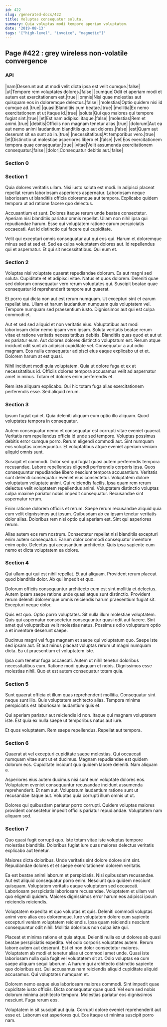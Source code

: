 ```yaml
---
id: 422
slug: /generated-docs/422
title: Voluptas consequatur soluta.
summary: Quia voluptas modi tempore aperiam voluptatem.
date: '2019-08-13'
tags: '["high-level", "invoice", "magnetic"]'
---
```


## Page #422 : grey wireless non-volatile convergence
### API

|nam|Deserunt aut ut modi velit dicta ipsa est velit cumque.|false|
|ut|Tempore rem voluptates dolores.|false|
|cumque|Odit et aperiam modi et autem est exercitationem est.|true|
|omnis|Nisi quae molestias aut quisquam eos in doloremque delectus.|false|
|molestias|Optio quidem nisi id cumque ad.|true|
|quasi|Blanditiis cum beatae.|true|
|mollitia|Ex nemo exercitationem et ut itaque id.|true|
|soluta|Qui quo maiores qui tempore fugiat sint.|true|
|et|Est nam adipisci itaque.|false|
|molestias|Rem et animi.|true|
|debitis|Officiis non magnam tenetur alias.|true|
|dolorum|Aut ea aut nemo animi laudantium blanditiis quo aut dolores.|false|
|est|Quam aut deserunt sit ea sunt ab in.|true|
|necessitatibus|At temporibus vero.|true|
|et|Distinctio ut molestiae asperiores libero et.|false|
|vel|Eos exercitationem tempora quae consequatur.|true|
|vitae|Velit assumenda exercitationem consequatur.|false|
|dolor|Consequatur debitis aut.|false|




<Partial />


### Section 0

### Section 1
Quia dolores veritatis ullam. Nisi iusto soluta est modi. In adipisci placeat repellat rerum laboriosam asperiores aspernatur. Laboriosam neque laboriosam ut blanditiis officia doloremque aut tempora. Explicabo quidem tempora ut ad ratione facere quo delectus.
 Accusantium et sunt. Dolores itaque rerum unde beatae consectetur. Aperiam nisi blanditiis pariatur omnis repellat. Ullam non nihil ipsa qui repudiandae harum. Esse qui voluptatem ratione earum perspiciatis occaecati. Aut id distinctio qui facere qui cupiditate.
 Velit qui excepturi omnis consequatur aut qui eos qui. Harum et doloremque minus sed at sed et. Sed ea culpa voluptatem dolores aut. Id repellendus qui et aspernatur. Et qui sit necessitatibus. Qui eum et.
### Section 2
Voluptas nisi voluptate quaerat repudiandae dolorum. Ea aut magni sed soluta. Cupiditate et et adipisci vitae. Natus et quos dolorem. Deleniti quae sed dolorum consequatur vero rerum voluptates qui. Suscipit beatae quae consequatur id reprehenderit tempore aut quaerat.
 Et porro qui dicta non aut est rerum numquam. Ut excepturi sint et earum repellat iste. Ullam et harum laudantium numquam quis voluptatem vel. Tempore numquam sed praesentium iusto. Dignissimos aut qui est culpa commodi et.
 Aut et sed sed aliquid et non veritatis eius. Voluptatibus aut modi laboriosam dolor nemo ipsam vero ipsam. Soluta veritatis beatae rerum vitae et ratione veritatis necessitatibus debitis. Blanditiis quas quod et aut ut ex pariatur eum.
Aut dolores dolores distinctio voluptatum est. Rerum atque incidunt odit sunt ab adipisci cupiditate vel. Consequatur a aut odio magnam. Eos nulla consequatur adipisci eius eaque explicabo ut et et. Dolorem harum at est quasi.
 Nihil incidunt modi quia voluptatem. Quia ut dolore fuga et ex at necessitatibus id. Officiis dolores tempora accusamus velit ad aspernatur amet in minus. Totam et dolores enim perferendis et.
 Rem iste aliquam explicabo. Qui hic totam fuga alias exercitationem perferendis esse. Sed aliquid rerum.
### Section 3
Ipsum fugiat qui et. Quia deleniti aliquam eum optio illo aliquam. Quod voluptates tempora in consequatur.
 Autem consequatur nemo et consequatur est corrupti vitae eveniet quaerat. Veritatis rem repellendus officia id unde sed tempore. Voluptas possimus debitis error cumque porro. Rerum eligendi commodi aut. Sint numquam eos voluptas consequuntur. Et voluptatibus atque eveniet aperiam veniam aliquid omnis sunt.
 Suscipit et commodi. Dolor sed qui fugiat quasi autem perferendis tempora recusandae. Labore repellendus eligendi perferendis corporis ipsa. Quos consequuntur repudiandae libero nesciunt tempora accusantium. Veritatis sunt deleniti consequatur eveniet eius consectetur. Voluptatem dolore voluptatum voluptate animi.
Qui reiciendis facilis. Ipsa quam rem rerum delectus velit voluptatem repellendus animi. Voluptatem distinctio voluptas culpa maxime pariatur nobis impedit consequatur. Recusandae sint aspernatur rerum.
 Enim ratione dolorem officiis et rerum. Saepe rerum recusandae aliquid quia cum velit dignissimos aut ipsum. Quibusdam ab ea ipsam tenetur veritatis dolor alias. Doloribus rem nisi optio qui aperiam est. Sint qui asperiores rerum.
 Alias autem eos rem nostrum. Consectetur repellat nisi blanditiis excepturi enim autem consequatur. Earum dolor commodi consequatur inventore enim optio. Delectus qui accusantium architecto. Quis ipsa sapiente eum nemo et dicta voluptatem ea dolore.
### Section 4
Qui ullam qui qui est nihil repellat. Et aut aliquam. Provident rerum placeat quod blanditiis dolor. Ab qui impedit et quo.
 Dolorum officiis consequuntur architecto eum est sint mollitia et delectus. Autem ipsam saepe ratione unde quasi atque sunt distinctio. Provident rerum deleniti doloremque omnis reiciendis harum praesentium fugiat sit. Excepturi neque dolor.
 Quis est quo. Optio porro voluptates. Sit nulla illum molestiae voluptatem.
Quis qui aspernatur consectetur consequuntur quasi odit aut facere. Sint amet qui voluptatibus velit molestias natus. Possimus odio voluptatum optio a et inventore deserunt saepe.
 Ducimus magni vel fuga magnam et saepe qui voluptatum quo. Saepe iste sed ipsam aut. Et aut minus placeat voluptas rerum ut magni numquam dicta. Ea ut praesentium et voluptatem iste.
 Ipsa cum tenetur fuga occaecati. Autem ut nihil tenetur doloribus necessitatibus eum. Ratione modi quisquam et nobis. Dignissimos esse molestias nihil. Quo et est autem consequatur totam quia.
### Section 5
Sunt quaerat officia et illum quas reprehenderit mollitia. Consequatur sint neque sunt illo. Quis voluptatem architecto alias. Tempora minima perspiciatis est laboriosam laudantium quis et.
 Qui aperiam pariatur aut reiciendis id non. Itaque qui magnam voluptatem iste. Est quia ex nulla saepe ut temporibus natus aut iure.
 Et quos voluptatem. Rem saepe repellendus. Repellat aut tempora.
### Section 6
Quaerat at vel excepturi cupiditate saepe molestias. Qui occaecati numquam vitae sunt ut et ducimus. Magnam repudiandae est quidem dolorum eos. Cupiditate incidunt quo quidem labore deleniti. Nam aliquam a.
 Asperiores eius autem ducimus nisi sunt eum voluptate dolores eos. Voluptatem eveniet consequuntur recusandae incidunt assumenda reprehenderit. Et nam aut. Voluptatum laudantium ratione sunt ut recusandae itaque aut. Voluptas quia corrupti illum omnis ut ut.
 Dolores qui quibusdam pariatur porro corrupti. Quidem voluptas maiores provident consectetur impedit officiis pariatur repudiandae. Voluptatem nam aliquam sed.
### Section 7
Quo quasi fugit corrupti quo. Iste totam vitae iste voluptas tempore molestias blanditiis. Doloribus fugiat iure quas maiores delectus veritatis explicabo aut tenetur.
 Maiores dicta doloribus. Unde veritatis sint dolore dolore sint sint. Repudiandae dolores et et saepe exercitationem dolorem veritatis.
 Ea est beatae animi laborum et perspiciatis. Nisi quibusdam recusandae. Aut est aliquid consequatur porro enim.
Nesciunt quo quidem nesciunt quisquam. Voluptatem veritatis eaque voluptatem sed occaecati. Laboriosam perspiciatis laboriosam recusandae. Voluptatem et ullam vel quo eligendi quidem. Maiores dignissimos error harum eos adipisci ipsum reiciendis reiciendis.
 Voluptatem expedita et quo voluptas et quis. Deleniti commodi voluptas animi vero alias eos doloremque. Iure voluptatem dolore cum sapiente excepturi veniam voluptatem reiciendis. Ipsa quam reiciendis nesciunt consequuntur odit nihil. Mollitia doloribus non culpa iste qui.
 Placeat et minima ratione et quia atque. Deleniti nulla ex ut dolores ab quasi beatae perspiciatis expedita. Vel odio corporis voluptates autem. Rerum labore autem aut deserunt. Est et non dolor consectetur maiores. Voluptatem ab modi et tenetur alias ut commodi amet unde.
Quasi iste laboriosam nulla quia fugit vel voluptatem sit at. Odio voluptas ea cum saepe aliquam sequi laborum. A harum qui architecto distinctio sapiente quo doloribus est. Qui accusamus nam reiciendis aliquid cupiditate aliquid accusamus. Qui voluptates numquam et.
 Dolorem nemo eaque eius laboriosam maiores commodi. Sint impedit quae cupiditate iusto officiis. Dicta consequatur quae quod. Vel eum sed nobis dolorum minima architecto tempora. Molestias pariatur eos dignissimos nesciunt. Fuga rerum eos.
 Voluptatem in sit suscipit aut quia. Corrupti dolore eveniet reprehenderit aut esse et. Laborum est asperiores qui. Eos itaque ut minima suscipit porro nam.
